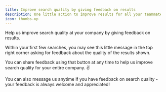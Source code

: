 ```yaml
---
title: Improve search quality by giving feedback on results
description: One little action to improve results for all your teammates
icon: thumbs-up
---
```


Help us improve search quality at your company by giving feedback on results.

Within your first few searches, you may see this little message in the top right corner asking for feedback about the quality of the results shown.

You can share feedback using that button at any time to help us improve search quality for your entire company. ✌️

You can also message us anytime if you have feedback on search quality - your feedback is always welcome and appreciated!
